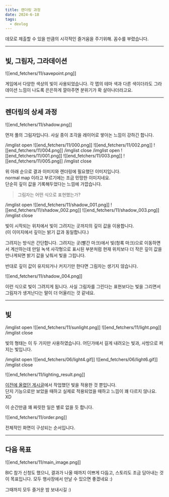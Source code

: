 ```yaml
---
title: 렌더링 과정
date: 2024-6-18
tags:
  - devlog
---
```

데모로 제출할 수 있을 만큼의 시각적인 즐거움을 주기위해. 꼼수를 부렸습니다.


---

## 빛, 그림자, 그라데이션

![[end_fetchers/11/savepoint.png]]

게임에서 다양한 색상의 빛이 사용되었습니다. 
각 맵의 테마 색과 다른 색이더라도 그라데이션 느낌이 나도록 은은하게 깔아주면 분위기가 확 살아나더라고요.  


---


## 렌더링의 상세 과정

![[end_fetchers/11/shadow.png]]

먼저 풀의 그림자입니다. 사실 종이 조각을 레이어로 쌓아논 느낌이 강하긴 합니다.

/imglist open
![[end_fetchers/11/000.png]]
![[end_fetchers/11/002.png]]
![[end_fetchers/11/004.png]]
/imglist close
/imglist open
![[end_fetchers/11/001.png]]
![[end_fetchers/11/003.png]]
![[end_fetchers/11/005.png]]
/imglist close

위 아래 순으로 결과 이미지와 렌더링에 필요했던 이미지입니다.  
normal map 이라고 부르기에는 조금 민망한 이미지네요.  
단순히 깊이 값을 기록해두었다는 느낌에 가깝습니다.

> 그림자는 어떤 식으로 표현했는가?

/imglist open
![[end_fetchers/11/shadow_001.png]]
![[end_fetchers/11/shadow_002.png]]
![[end_fetchers/11/shadow_003.png]]
/imglist close

빛이 시작되는 위치에서 빛이 그려지는 곳까지의 깊이 값을 이용합니다.  
(이 이미지에서 깊이는 밝기 값과 동일합니다.)  

그려지는 방식은 간단합니다. 
그려지는 곳(빨간 마크)에서 빛(청록 마크)으로 이동하면서 계산하는데 만일 녹색 사각형으로 표시된 부분처럼 현재 위치보다 더 작은 깊이 값을 만나게되면 밝기 값을 낮춰서 빛을 그립니다.  

반대로 깊이 값이 유지되거나 커지기만 한다면 그림자는 생기지 않습니다.

![[end_fetchers/11/shadow_004.png]]

이런 식으로 빛이 그려지게 됩니다. 사실 그림자를 그린다는 표현보다는 빛을 그리면서 그림자가 생겨난다는 말이 더 어울리는 것 같네요.


---


## 빛

/imglist open
![[end_fetchers/11/sunlight.png]]
![[end_fetchers/11/light.png]]
/imglist close

빛의 형태는 이 두 가지만 사용하였습니다. 어딘가에서 길게 내려오는 빛과, 사방으로 퍼지는 빛입니다.

/imglist open
![[end_fetchers/06/light4.gif]]
![[end_fetchers/06/light6.gif]]
/imglist close

![[end_fetchers/11/lighting_result.png]]

[이전에 올렸던 게시글](end_fetchers-06.mdx)에서 작업했던 빛을 적용한 것 뿐입니다.  
단지 기능으로만 보았을 때하고 실제로 적용되었을 때하고 느낌이 꽤 다르지 않나요. XD  

이 순간만큼 꽤 짜릿한 일은 별로 없을 듯 합니다.

![[end_fetchers/11/order.png]]

전체적인 화면이 구성되는 순서입니다.


---


## 다음 목표

![[end_fetchers/11/main_image.png]]

BIC 참가 신청도 했으니, 결과가 나올 때까지 이쁘게 다듬고, 스토리도 조금 담아내는 것이 목표입니다. 모두 행사장에서 만날 수 있으면 좋겠네요 :)



그때까지 모두 즐거운 밤 보내시길 :)